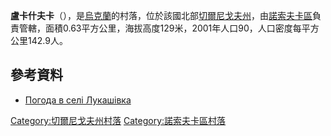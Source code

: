 {{coord|50|54|55|N|31|31|1|E|scale:100000|display=title}}

'''盧卡什夫卡'''（{{lang-uk|Лукашівка}}），是[[烏克蘭|烏克蘭]]的村落，位於該國北部[[切爾尼戈夫州|切爾尼戈夫州]]，由[[諾索夫卡區|諾索夫卡區]]負責管轄，面積0.63平方公里，海拔高度129米，2001年人口90，人口密度每平方公里142.9人。

==參考資料==
* [http://weather.in.ua/ua/chernigovskaja/14011 Погода в селі Лукашівка] {{Wayback|url=http://weather.in.ua/ua/chernigovskaja/14011 |date=20160305103759 }}

[[Category:切爾尼戈夫州村落|Category:切爾尼戈夫州村落]]
[[Category:諾索夫卡區村落|Category:諾索夫卡區村落]]


{{Chernihiv-geo-stub}}